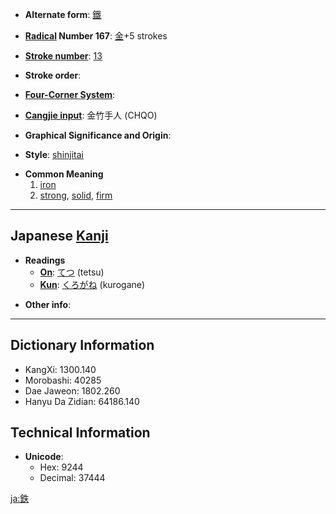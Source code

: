 * '''Alternate form''': [[鐵]]

* '''[[Wiktionary:Chinese radical index| Radical]] Number 167''': [[Wiktionary:Chinese radical index 金|金]]+5 strokes

* '''[[Wiktionary:Chinese total strokes index|Stroke number]]''': [[Wiktionary:Chinese total strokes index 13|13]]

* '''Stroke order''': 

* '''[[Wiktionary:Chinese four corner index|Four-Corner System]]''': 

* '''[[Wiktionary:Chinese Cangjie index|Cangjie input]]''': 金竹手人 (CHQO)

* '''Graphical Significance and Origin''': 

* '''Style''': [[shinjitai]]

* '''Common Meaning'''
*# [[iron]]
*# [[strong]], [[solid]], [[firm]]

----

== Japanese [[Kanji]] ==

* '''Readings'''
** '''[[On]]''': [[てつ]] (tetsu)
** '''[[Kun]]''': [[くろがね]] (kurogane)

* '''Other info''':  

----

== Dictionary Information ==

* KangXi: 1300.140
* Morobashi: 40285
* Dae Jaweon: 1802.260
* Hanyu Da Zidian: 64186.140

== Technical Information ==

* '''Unicode''':
** Hex: 9244
** Decimal: 37444
[[ja:鉄]]
